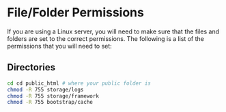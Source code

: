 # File/Folder Permissions

If you are using a Linux server, you will need to make sure that the files and folders are set to the correct permissions. The following is a list of the permissions that you will need to set:

## Directories
```bash
cd cd public_html # where your public folder is
chmod -R 755 storage/logs
chmod -R 755 storage/framework
chmod -R 755 bootstrap/cache
```
